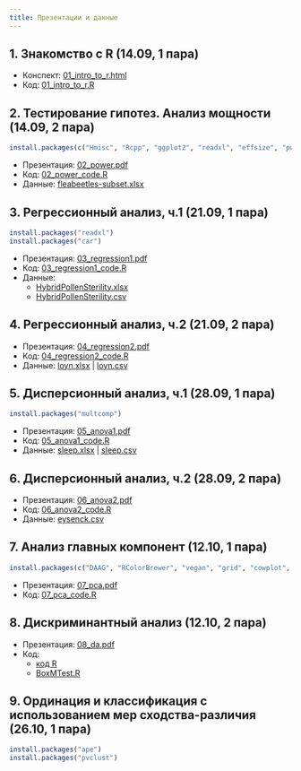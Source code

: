 ```yaml
---
title: Презентации и данные
---
```


## 1. Знакомство с R (14.09, 1 пара)

- Конспект: [01_intro_to_r.html](01_intro_to_r.html)
- Код: [01_intro_to_r.R](01_intro_to_r.R)

## 2. Тестирование гипотез. Анализ мощности (14.09, 2 пара)

```r
install.packages(c("Hmisc", "Rcpp", "ggplot2", "readxl", "effsize", "pwr"))
```

- Презентация: [02_power.pdf](02_power.pdf)
- Код: [02_power_code.R](02_power_code.R)
- Данные: [fleabeetles-subset.xlsx](data/fleabeetles-subset.xlsx)

## 3. Регрессионный анализ, ч.1 (21.09, 1 пара)

```r
install.packages("readxl")
install.packages("car")
```

- Презентация: [03_regression1.pdf](03_regression1.pdf)
- Код: [03_regression1_code.R](03_regression1_code.R)
- Данные:
    - [HybridPollenSterility.xlsx](data/HybridPollenSterility.xlsx)
    - [HybridPollenSterility.csv](data/HybridPollenSterility.csv)

## 4. Регрессионный анализ, ч.2 (21.09, 2 пара)

- Презентация: [04_regression2.pdf](04_regression2.pdf)
- Код: [04_regression2_code.R](04_regression2_code.R)
- Данные: [loyn.xlsx](data/loyn.xlsx) | [loyn.csv](data/loyn.csv)

## 5. Дисперсионный анализ, ч.1 (28.09, 1 пара)

```r
install.packages("multcomp")
```

- Презентация: [05_anova1.pdf](05_anova1.pdf)
- Код: [05_anova1_code.R](05_anova1_code.R)
- Данные: [sleep.xlsx](data/sleep.xlsx) | [sleep.csv](data/sleep.csv)

## 6. Дисперсионный анализ, ч.2 (28.09, 2 пара)

- Презентация: [06_anova2.pdf](06_anova2.pdf)
- Код: [06_anova2_code.R](06_anova2_code.R)
- Данные: [eysenck.csv](data/eysenck.csv)

## 7. Анализ главных компонент (12.10, 1 пара)

```r
install.packages(c("DAAG", "RColorBrewer", "vegan", "grid", "cowplot", "HSAUR", "ggrepel"))
```

- Презентация: [07_pca.pdf](07_pca.pdf)
- Код: [07_pca_code.R](07_pca_code.R)

## 8. Дискриминантный анализ (12.10, 2 пара)

- Презентация: [08_da.pdf](08_da.pdf)
- Код:
    + [код R](08_da_code.R)
    + [BoxMTest.R](BoxMTest.R)

## 9. Ординация и классификация с использованием мер сходства-различия (26.10, 1 пара)

```r
install.packages("ape")
install.packages("pvclust")
```

<!-- - Презентация: [09_dist.pdf](09_dist.pdf) -->
<!-- - Код: [09_dist_code.R](09_dist_code.R) -->
